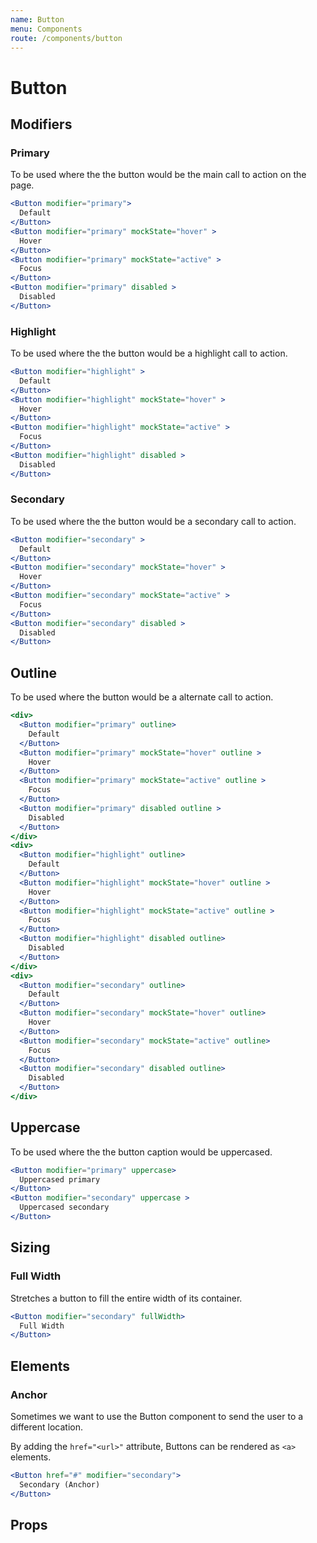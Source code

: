 ```yaml
---
name: Button
menu: Components
route: /components/button
---
```



# Button

## Modifiers

### Primary

To be used where the the button would be the main call to action on the page.

```jsx react-live
<Button modifier="primary">
  Default
</Button>
<Button modifier="primary" mockState="hover" >
  Hover
</Button>
<Button modifier="primary" mockState="active" >
  Focus
</Button>
<Button modifier="primary" disabled >
  Disabled
</Button>
```

### Highlight

To be used where the the button would be a highlight call to action.

```jsx react-live
<Button modifier="highlight" >
  Default
</Button>
<Button modifier="highlight" mockState="hover" >
  Hover
</Button>
<Button modifier="highlight" mockState="active" >
  Focus
</Button>
<Button modifier="highlight" disabled >
  Disabled
</Button>
```

### Secondary

To be used where the the button would be a secondary call to action.

```jsx react-live
<Button modifier="secondary" >
  Default
</Button>
<Button modifier="secondary" mockState="hover" >
  Hover
</Button>
<Button modifier="secondary" mockState="active" >
  Focus
</Button>
<Button modifier="secondary" disabled >
  Disabled
</Button>
```

## Outline

To be used where the button would be a alternate call to action.

```jsx react-live
<div>
  <Button modifier="primary" outline>
    Default
  </Button>
  <Button modifier="primary" mockState="hover" outline >
    Hover
  </Button>
  <Button modifier="primary" mockState="active" outline >
    Focus
  </Button>
  <Button modifier="primary" disabled outline >
    Disabled
  </Button>
</div>
<div>
  <Button modifier="highlight" outline>
    Default
  </Button>
  <Button modifier="highlight" mockState="hover" outline >
    Hover
  </Button>
  <Button modifier="highlight" mockState="active" outline >
    Focus
  </Button>
  <Button modifier="highlight" disabled outline>
    Disabled
  </Button>
</div>
<div>
  <Button modifier="secondary" outline>
    Default
  </Button>
  <Button modifier="secondary" mockState="hover" outline>
    Hover
  </Button>
  <Button modifier="secondary" mockState="active" outline>
    Focus
  </Button>
  <Button modifier="secondary" disabled outline>
    Disabled
  </Button>
</div>
```

## Uppercase

To be used where the the button caption would be uppercased.

```jsx react-live
<Button modifier="primary" uppercase>
  Uppercased primary
</Button>
<Button modifier="secondary" uppercase >
  Uppercased secondary
</Button>
```

## Sizing

### Full Width

Stretches a button to fill the entire width of its container.

```jsx react-live
<Button modifier="secondary" fullWidth>
  Full Width
</Button>
```

## Elements

### Anchor

Sometimes we want to use the Button component to send the user to a different location.

By adding the `href="<url>"` attribute, Buttons can be rendered as `<a>` elements.

```jsx react-live
<Button href="#" modifier="secondary">
  Secondary (Anchor)
</Button>
```

## Props

<PropsTable of={Button} />

